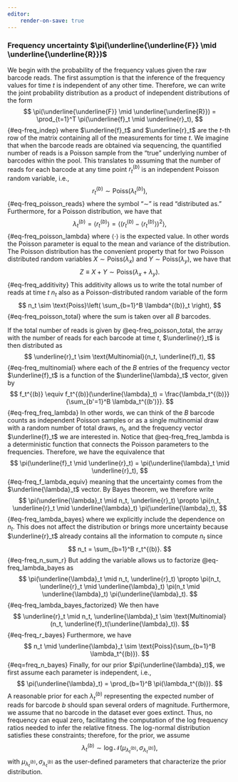 ```yaml
---
editor:
    render-on-save: true
---
```


### Frequency uncertainty $\pi(\underline{\underline{F}} \mid \underline{\underline{R}})$ {#sec-bayes_freq}

We begin with the probability of the frequency values given the raw barcode
reads. The first assumption is that the inference of the frequency
values for time $t$ is independent of any other time. Therefore, we can write
the joint probability distribution as a product of independent distributions of
the form
$$
\pi(\underline{\underline{F}} \mid \underline{\underline{R}}) =
\prod_{t=1}^T \pi(\underline{f}_t \mid \underline{r}_t),
$${#eq-freq_indep}
where $\underline{f}_t$ and $\underline{r}_t$ are the $t$-th row of the matrix
containing all of the measurements for time $t$. We imagine that when the 
barcode reads are obtained via sequencing, the quantified number of reads is a
Poisson sample from the "true" underlying number of barcodes within the pool. 
This translates to assuming that the number of reads for each barcode at any
time point $r^{(b)}_t$ is an independent Poisson random variable, i.e.,
$$
r^{(b)}_t \sim \text{Poiss}(\lambda^{(b)}_t),
$${#eq-freq_poisson_reads}
where the symbol "$\sim$" is read "distributed as." Furthermore, for a Poisson
distribution, we have that
$$
\lambda^{(b)}_t = \left\langle r^{(b)}_t \right\rangle = 
\left\langle 
    \left( r^{(b)}_t - \left\langle r^{(b)}_t \right\rangle \right)^2
\right\rangle,
$${#eq-freq_poisson_lambda}
where $\left\langle \cdot \right\rangle$ is the expected value. In other words
the Poisson parameter is equal to the mean and variance of the distribution. The
Poisson distribution has the convenient property that for two Poisson 
distributed random variables $X \sim \text{Poiss}(\lambda_x)$ and 
$Y \sim \text{Poiss}(\lambda_y)$, we have that
$$
Z \equiv X + Y \sim \text{Poiss}(\lambda_x + \lambda_y).
$${#eq-freq_additivity}
This additivity allows us to write the total number of reads at time $t$ $n_t$
also as a Poisson-distributed random variable of the form
$$
n_t \sim \text{Poiss}\left( \sum_{b=1}^B \lambda^{(b)}_t \right),
$${#eq-freq_poisson_total}
where the sum is taken over all $B$ barcodes.

If the total number of reads is given by @eq-freq_poisson_total, the array with
the number of reads for each barcode at time $t$, $\underline{r}_t$ is then
distributed as
$$
\underline{r}_t \sim \text{Multinomial}(n_t, \underline{f}_t),
$${#eq-freq_multinomial}
where each of the $B$ entries of the frequency vector $\underline{f}_t$ is a
function of the $\underline{\lambda}_t$ vector, given by
$$
f_t^{(b)} \equiv f_t^{(b)}(\underline{\lambda}_t) = 
\frac{\lambda_t^{(b)}}{\sum_{b'=1}^B \lambda_t^{(b')}}.
$${#eq-freq_freq_lambda}
In other words, we can think of the $B$ barcode counts as independent Poisson
samples or as a single multinomial draw with a random number of total draws,
$n_t$, and the frequency vector $\underline{f}_t$ we are interested in. Notice
that @eq-freq_freq_lambda is a deterministic function that connects the Poisson
parameters to the frequencies. Therefore, we have the equivalence that
$$
\pi(\underline{f}_t \mid \underline{r}_t) = 
\pi(\underline{\lambda}_t \mid \underline{r}_t),
$${#eq-freq_f_lambda_equiv}
meaning that the uncertainty comes from the $\underline{\lambda}_t$ vector. By
Bayes theorem, we therefore write
$$
\pi(\underline{\lambda}_t \mid n_t, \underline{r}_t) \propto
\pi(n_t, \underline{r}_t \mid \underline{\lambda}_t) \pi(\underline{\lambda}_t),
$${#eq-freq_lambda_bayes}
where we explicitly include the dependence on $n_t$. This does not affect the
distribution or brings more uncertainty because $\underline{r}_t$ already 
contains all the information to compute $n_t$ since
$$
n_t = \sum_{b=1}^B r_t^{(b)}.
$${#eq-freq_n_sum_r}
But adding the variable allows us to factorize @eq-freq_lambda_bayes as
$$
\pi(\underline{\lambda}_t \mid n_t, \underline{r}_t) \propto
\pi(n_t, \underline{r}_t \mid \underline{\lambda}_t) 
\pi(n_t \mid \underline{\lambda}_t) \pi(\underline{\lambda}_t).
$${#eq-freq_lambda_bayes_factorized}
We then have
$$
\underline{r}_t \mid n_t, \underline{\lambda}_t \sim
\text{Multinomial}(n_t, \underline{f}_t(\underline{\lambda}_t)).
$${#eq-freq_r_bayes}
Furthermore, we have
$$
n_t \mid \underline{\lambda}_t \sim 
\text{Poiss}(\sum_{b=1}^B \lambda_t^{(b)}).
$${#eq=freq_n_bayes}
Finally, for our prior $\pi(\underline{\lambda}_t)$, we first assume each 
parameter is independent, i.e.,
$$
\pi(\underline{\lambda}_t) = \prod_{b=1}^B \pi(\lambda_t^{(b)}).
$$
A reasonable prior for each $\lambda_t^{(b)}$ representing the expected number
of reads for barcode $b$ should span several orders of magnitude. Furthermore,
we assume that no barcode in the dataset ever goes extinct. Thus, no frequency
can equal zero, facilitating the computation of the log frequency ratios
needed to infer the relative fitness. The log-normal distribution satisfies 
these constraints; therefore, for the prior, we assume
$$
\lambda_t^{(b)} \sim 
\log\mathcal{N}(\mu_{\lambda_t^{(b)}}, \sigma_{\lambda_t^{(b)}}),
$$
with $\mu_{\lambda_t^{(b)}}, \sigma_{\lambda_t^{(b)}}$ as the user-defined 
parameters that characterize the prior distribution.
